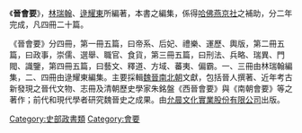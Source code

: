 《'''晉會要'''》，[[林瑞翰|林瑞翰]]、[[逯耀東|逯耀東]]所編著，本書之編集，係得[[哈佛燕京社|哈佛燕京社]]之補助，分二年完成，凡四冊二十篇。

《晉會要》分四冊，第一冊五篇，曰帝系、后妃、禮樂、運歷、輿版，第二冊五篇，曰政事，崇儒、選舉、職官、食貨，第三冊五篇，曰刑法、兵略、瑞異、門閥、識鑒，第四冊五篇，曰藝文、釋道、方域、蕃夷、偏霸。一、三冊由林瑞翰編集，二、四冊由逯耀東編集。主要採輯[[魏晉南北朝|魏晉南北朝]]文獻，包括晉人撰著、近年考古新發現之晉代文物、志冊及清朝歷史學家朱銘盤《西晉會要》與《南朝會要》等之著作；前代和現代學者研究魏晉史之成果。由[[允晨文化實業股份有限公司|允晨文化實業股份有限公司]]出版。

[[Category:史部政書類|Category:史部政書類]]
[[Category:會要|Category:會要]]